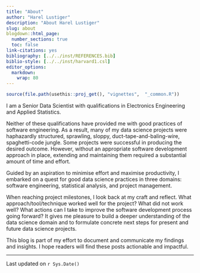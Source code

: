 ---
title: "About"
author: "Harel Lustiger"
description: "About Harel Lustiger"
slug: about
blogdown::html_page:
  number_sections: true
  toc: false
link-citations: yes 
bibliography: [../../inst/REFERENCES.bib]
biblio-style: [../../inst/harvard1.csl]
editor_options: 
  markdown: 
    wrap: 80
---

```{r, include = FALSE}
source(file.path(usethis::proj_get(), "vignettes",  "_common.R"))
```

<!-- # Foreword {-} -->

I am a Senior Data Scientist with qualifications in Electronics Engineering and
Applied Statistics.

Neither of these qualifications have provided me with good practices of software
engineering. As a result, many of my data science projects were haphazardly
structured, sprawling, sloppy, duct-tape-and-baling-wire, spaghetti-code jungle.
Some projects were successful in producing the desired outcome. However, without
an appropriate software development approach in place, extending and maintaining
them required a substantial amount of time and effort.

Guided by an aspiration to minimise effort and maximise productivity, I embarked
on a quest for good data science practices in three domains: software
engineering, statistical analysis, and project management.

When reaching project milestones, I look back at my craft and reflect. What
approach/tool/technique worked well for the project? What did not work well?
What actions can I take to improve the software development process going
forward? It gives me pleasure to build a deeper understanding of the data
science domain and to formulate concrete next steps for present and future data
science projects.

This blog is part of my effort to document and communicate my findings and
insights. I hope readers will find these posts actionable and impactful.

--------------------------------------------------------------------------------

Last updated on `r Sys.Date()`
